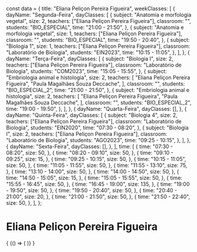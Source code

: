 const data = {
  title: "Eliana Peliçon Pereira Figueira",
  weekClasses: [
    {
      dayName: "Segunda-Feira",
      dayClasses: [
        {
          subject: "Anatomia e morfologia vegetal",
          size: 2,
          teachers: ["Eliana Peliçon Pereira Figueira"],
          classroom: "",
          students: "BIO_ESPECIAL",
          time: "21:00 - 21:50",
        },
        {
          subject: "Anatomia e morfologia vegetal",
          size: 1,
          teachers: ["Eliana Peliçon Pereira Figueira"],
          classroom: "",
          students: "BIO_ESPECIAL",
          time: "19:50 - 20:40",
        },
        {
          subject: "Biologia 1",
          size: 1,
          teachers: ["Eliana Peliçon Pereira Figueira"],
          classroom: "Laboratório de Biologia",
          students: "EIN2023",
          time: "10:15 - 11:05",
        },
      ],
    },
    {
      dayName: "Terça-Feira",
      dayClasses: [
        {
          subject: "Biologia I",
          size: 2,
          teachers: ["Eliana Peliçon Pereira Figueira"],
          classroom: "Laboratório de Biologia",
          students: "COM2023",
          time: "15:05 - 15:55",
        },
        {
          subject: "Embriologia animal e histologia",
          size: 2,
          teachers: [
            "Eliana Peliçon Pereira Figueira",
            "Paula Magalhães Souza Deccache",
          ],
          classroom: "",
          students: "BIO_ESPECIAL_2",
          time: "21:00 - 21:50",
        },
        {
          subject: "Embriologia animal e histologia",
          size: 2,
          teachers: [
            "Eliana Peliçon Pereira Figueira",
            "Paula Magalhães Souza Deccache",
          ],
          classroom: "",
          students: "BIO_ESPECIAL_2",
          time: "19:00 - 19:50",
        },
      ],
    },
    {
      dayName: "Quarta-Feira",
      dayClasses: [],
    },
    {
      dayName: "Quinta-Feira",
      dayClasses: [
        {
          subject: "Biologia 4",
          size: 2,
          teachers: ["Eliana Peliçon Pereira Figueira"],
          classroom: "Laboratório de Biologia",
          students: "EIN2020",
          time: "07:30 - 08:20",
        },
        {
          subject: "Biologia I",
          size: 2,
          teachers: ["Eliana Peliçon Pereira Figueira"],
          classroom: "Laboratório de Biologia",
          students: "AGO2023",
          time: "09:25 - 10:15",
        },
      ],
    },
    {
      dayName: "Sexta-Feira",
      dayClasses: [],
    },
  ],
  time: [
    {
      time: "07:30 - 08:20",
      size: 50,
    },
    {
      time: "08:20 - 09:10",
      size: 50,
    },
    {
      time: "09:10 - 09:25",
      size: 15,
    },
    {
      time: "09:25 - 10:15",
      size: 50,
    },
    {
      time: "10:15 - 11:05",
      size: 50,
    },
    {
      time: "11:05 - 11:55",
      size: 50,
    },
    {
      time: "11:55 - 13:10",
      size: 75,
    },
    {
      time: "13:10 - 14:00",
      size: 50,
    },
    {
      time: "14:00 - 14:50",
      size: 50,
    },
    {
      time: "14:50 - 15:05",
      size: 15,
    },
    {
      time: "15:05 - 15:55",
      size: 50,
    },
    {
      time: "15:55 - 16:45",
      size: 50,
    },
    {
      time: "16:45 - 19:00",
      size: 135,
    },
    {
      time: "19:00 - 19:50",
      size: 50,
    },
    {
      time: "19:50 - 20:40",
      size: 50,
    },
    {
      time: "20:40 - 21:00",
      size: 20,
    },
    {
      time: "21:00 - 21:50",
      size: 50,
    },
    {
      time: "21:50 - 22:40",
      size: 50,
    },
  ],
};

# Eliana Peliçon Pereira Figueira

<div>
  {
    <BrowserOnly>
      {() => (
        <Grid
          title={data.title}
          weekClasses={data.weekClasses}
          time={data.time}
        />
      )}
    </BrowserOnly>
  }
</div>
